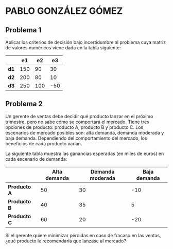 # PABLO GONZÁLEZ GÓMEZ

## Problema 1

Aplicar los criterios de decisión bajo incertidumbre al problema cuya matriz de valores numéricos viene dada en la tabla siguiente:

|        | e1  | e2  | e3  |
|--------|-----|-----|-----|
| **d1** | 150 | 90  | 30  |
| **d2** | 200 | 80  | 10  |
| **d3** | 250 | 100 | -50 |

## Problema 2

Un gerente de ventas debe decidir qué producto lanzar en el próximo trimestre, pero no sabe cómo se comportará el mercado. Tiene tres opciones de producto: producto A, producto B y producto C. Los escenarios de mercado posibles son: alta demanda, demanda moderada y baja demanda. Dependiendo del comportamiento del mercado, los beneficios de cada producto varían.

La siguiente tabla muestra las ganancias esperadas (en miles de euros) en cada escenario de demanda:

|                | Alta demanda | Demanda moderada | Baja demanda |
|----------------|--------------|------------------|--------------|
| **Producto A** | 50           | 30               | -10          |
| **Producto B** | 40           | 35               | 5            |
| **Producto C** | 60           | 20               | -20          |

Si el gerente quiere minimizar pérdidas en caso de fracaso en las ventas, ¿qué producto le recomendaría que lanzase al mercado?